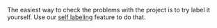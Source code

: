 <Cut title="Tolokers report that they can't complete the tasks in my project. How can I find what the reason is?">

The easiest way to check the problems with the project is to try label it yourself. Use our [self labeling](https://toloka.ai/en/docs/guide/concepts/self-labeling) feature to do that.

</Cut>